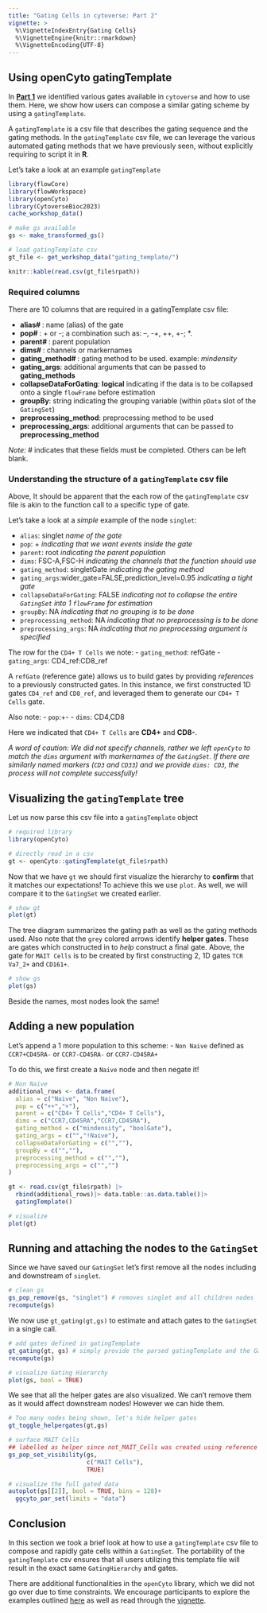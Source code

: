 ```yaml
---
title: "Gating Cells in cytoverse: Part 2"
vignette: >
  %\VignetteIndexEntry{Gating Cells}
  %\VignetteEngine{knitr::rmarkdown}
  %\VignetteEncoding{UTF-8}
---
```


## Using openCyto gatingTemplate 

In [**Part 1**](Gating_1.Rmd) we identified various gates available in `cytoverse` and how to use them. Here, we show how users can compose a similar gating scheme by using  a `gatingTemplate`. 

A `gatingTemplate` is a csv file that describes the gating sequence and the gating methods. In the `gatingTemplate` csv file, we can leverage the various automated gating methods that we have previously seen, without explicitly requiring to script it in **R**.

Let's take a look at an example `gatingTemplate`

```r
library(flowCore)
library(flowWorkspace)
library(openCyto)
library(CytoverseBioc2023)
cache_workshop_data()

# make gs available
gs <- make_transformed_gs()
```


```r
# load gatingTemplate csv
gt_file <- get_workshop_data("gating_template/")

knitr::kable(read.csv(gt_file$rpath))
```

### Required columns

There are 10 columns that are required in a gatingTemplate csv file:

  - **alias# **: name (alias) of the gate
  - **pop# **: + or -; a combination such as: --, -+, ++, +-; *. 
  - **parent# **: parent population
  - **dims# **: channels or markernames
  - **gating_method# **: gating method to be used. example: *mindensity*
  - **gating_args**: additional arguments that can be passed to **gating_methods**
  - **collapseDataForGating**: **logical** indicating if the data is to be collapsed onto a single `flowFrame` before estimation
  - **groupBy**: string indicating the grouping variable (within `pData` slot of the `GatingSet`)
  - **preprocessing_method**: preprocessing method to be used
  - **preprocessing_args**: additional arguments that can be passed to **preprocessing_method**

*Note:* # indicates that these fields must be completed. Others can be left blank.

### Understanding the structure of a `gatingTemplate` csv file

Above, It should be apparent that the each row of the `gatingTemplate` csv file is akin to the function call to a specific type of gate. 

Let's take a look at a *simple* example of the node `singlet`:

  - `alias`: singlet *name of the gate*
  - `pop`: + *indicating that we want events inside the gate*
  - `parent`: root *indicating the parent population*
  - `dims`: FSC-A,FSC-H *indicating the channels that the function should use*
  - `gating_method`: singletGate *indicating the gating method*
  - `gating_args`:wider_gate=FALSE,prediction_level=0.95	*indicating a tight gate*
  - `collapseDataForGating`: FALSE *indicating not to collapse the entire `GatingSet` into 1 `flowFrame` for estimation*
  - `groupBy`: NA *indicating that no grouping is to be done*
  - `preprocessing_method`: NA *indicating that no preprocessing is to be done*
  - `preprocessing_args`: NA *indicating that no preprocessing argument is specified*


The row for the `CD4+ T Cells` we note:
  - `gating_method`: refGate
  - `gating_args`: CD4_ref:CD8_ref
  
A `refGate` (reference gate) allows us to build gates by providing *references* to a previously constructed gates. In this instance, we first constructed 1D gates `CD4_ref` and `CD8_ref`, and leveraged them to generate our `CD4+ T Cells` gate.

Also note:
  - `pop`:+-
  - `dims`: CD4,CD8

Here we indicated that `CD4+ T Cells` are **CD4+** and **CD8-**.

*A word of caution: We did not specify channels, rather we left `openCyto` to match the `dims` argument with markernames of the `GatingSet`. If there are similarly named markers (`CD3` and `CD33`) and we provide `dims: CD3`, the process will not complete successfully!*


## Visualizing the `gatingTemplate` tree

Let us now parse this csv file into a `gatingTemplate` object

```r
# required library
library(openCyto)

# directly read in a csv
gt <- openCyto::gatingTemplate(gt_file$rpath)
```

Now that we have `gt` we should first visualize the hierarchy to **confirm** that it matches our expectations! To achieve this we use `plot`.
As well, we will compare it to the `GatingSet` we created earlier.

```r
# show gt
plot(gt)
```

The tree diagram summarizes the gating path as well as the gating methods used.
Also note that the `grey` colored arrows identify **helper gates**. These are gates which constructed in to *help* construct a final gate. Above, the gate for `MAIT Cells` is to be created by first constructing 2, 1D gates `TCR Va7_2+` and `CD161+`.

```r
# show gs
plot(gs)
```

Beside the names, most nodes look the same!

## Adding a new population

Let's append a 1 more population to this scheme:
  - `Non Naive` defined as `CCR7+CD45RA-` or `CCR7-CD45RA-` or `CCR7-CD45RA+`

To do this, we first create a `Naive` node and then negate it!

```r
# Non Naive
additional_rows <- data.frame(
  alias = c("Naive", "Non Naive"),
  pop = c("++","+"),
  parent = c("CD4+ T Cells","CD4+ T Cells"),
  dims = c("CCR7,CD45RA","CCR7,CD45RA"),
  gating_method = c("mindensity", "boolGate"),
  gating_args = c("","!Naive"),
  collapseDataForGating = c("",""),
  groupBy = c("",""),
  preprocessing_method = c("",""),
  preprocessing_args = c("","")
)

gt <- read.csv(gt_file$rpath) |>
  rbind(additional_rows)|> data.table::as.data.table()|>
  gatingTemplate() 

# visualize
plot(gt)
```
## Running and attaching the nodes to the `GatingSet`

Since we have saved our `GatingSet` let's first remove all the nodes including and downstream of `singlet`.

```r
# clean gs
gs_pop_remove(gs, "singlet") # removes singlet and all children nodes
recompute(gs)
```

We now use `gt_gating(gt,gs)` to estimate and attach gates to the `GatingSet` in a single call.

```r
# add gates defined in gatingTemplate
gt_gating(gt, gs) # simply provide the parsed gatingTemplate and the GatingSet
recompute(gs)

# visualize Gating Hierarchy
plot(gs, bool = TRUE)
```

We see that all the helper gates are also visualized. We can't remove them as it would affect downstream nodes! However we can hide them.

```r
# Too many nodes being shown, let's hide helper gates
gt_toggle_helpergates(gt,gs)

# surface MAIT Cells
## labelled as helper since not_MAIT_Cells was created using reference for MAIT Cells
gs_pop_set_visibility(gs,
                      c("MAIT Cells"),
                      TRUE)

# visualize the full gated data
autoplot(gs[[2]], bool = TRUE, bins = 128)+
  ggcyto_par_set(limits = "data")
```

## Conclusion

In this section we took a brief look at how to use a `gatingTemplate` csv file to compose and rapidly gate cells within a `GatingSet`. The portability of the `gatingTemplate` csv ensures that all users utilizing this template file will result in the exact same `GatingHierarchy` and gates. 

There are additional functionalities in the `openCyto` library, which we did not go over due to time constraints. We encourage participants to explore the examples outlined [here](https://cytoverse.org/examples/index.html) as well as read through the [vignette](http://www.bioconductor.org/packages/devel/bioc/vignettes/openCyto/inst/doc/openCytoVignette.html).
